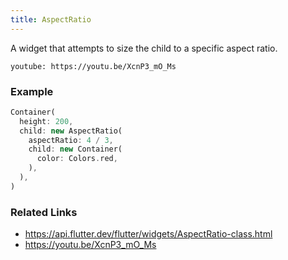 ```yaml
---
title: AspectRatio
---
```


A widget that attempts to size the child to a specific aspect ratio.

`youtube: https://youtu.be/XcnP3_mO_Ms`

### Example

```dart liveslice=AspectRatio
Container(
  height: 200,
  child: new AspectRatio(
    aspectRatio: 4 / 3,
    child: new Container(
      color: Colors.red,
    ),
  ),
)
```

### Related Links

- https://api.flutter.dev/flutter/widgets/AspectRatio-class.html
- https://youtu.be/XcnP3_mO_Ms
